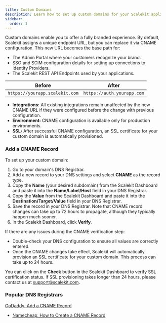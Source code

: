 ```yaml
---
title: Custom Domains
description: Learn how to set up custom domains for your Scalekit application.
sidebar:
  order: 1
---
```



Custom domains enable you to offer a fully branded experience. By default, Scalekit assigns a unique endpoint URL, but you can replace it via CNAME configuration. This new URL becomes the base path for:

- The Admin Portal where your customers recognize your brand.
- SSO and SCIM configuration details for setting up connections to Identity Providers.
- The Scalekit REST API Endpoints used by your applications.

| Before                                                               | After                                                           |
| -------------------------------------------------------------------- | --------------------------------------------------------------- |
| `https://yourapp.scalekit.com`                | `https://auth.yourapp.com`                |


- **Integrations:** All existing integrations remain unaffected by the new CNAME URL if they were configured before the change with previous configuration.
- **Environment:** CNAME configuration is available only for production environments.
- **SSL:** After successful CNAME configuration, an SSL certificate for your custom domain is automatically provisioned.

### Add a CNAME Record

To set up your custom domain:

<Steps>

1. Go to your domain's DNS Registrar.
2. Add a new record to your DNS settings and select **CNAME** as the record type.
3. Copy the **Name** (your desired subdomain) from the Scalekit Dashboard and paste it into the **Name/Label/Host** field in your DNS Registrar.
4. Copy the **Value** from the Scalekit Dashboard and paste it into the **Destination/Target/Value** field in your DNS Registrar.
5. Save the record in your DNS Registrar. Note that CNAME record changes can take up to 72 hours to propagate, although they typically happen much sooner.
6. In the Scalekit Dashboard, click **Verify**.

</Steps>

If there are any issues during the CNAME verification step:
- Double-check your DNS configuration to ensure all values are correctly entered.
- Once the CNAME changes take effect, Scalekit will automatically provision an SSL certificate for your custom domain. This process can take up to 24 hours.

You can click on the **Check** button in the Scalekit Dashboard to verify SSL certification status. If SSL provisioning takes longer than 24 hours, please contact us at [support@scalekit.com](mailto:support@scalekit.com).

### Popular DNS Registrars

<SimpleList>

[GoDaddy: Add a CNAME Record](https://www.godaddy.com/en-in/help/add-a-cname-record-19236)
- [Namecheap: How to Create a CNAME Record](https://www.namecheap.com/support/knowledgebase/article.aspx/9646/2237/how-to-create-a-cname-record-for-your-domain)

</SimpleList>